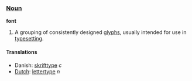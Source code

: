 ===[[Noun]]===

'''font'''

# A grouping of consistently designed [[glyph|glyphs]], usually intended for use in [[typeset|typesetting]].

====Translations====
*Danish: [[skrifttype]] ''c''
*[[Dutch]]: [[lettertype]] ''n''